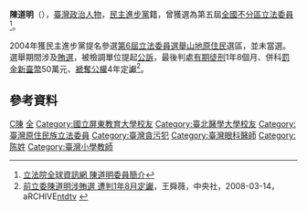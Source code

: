 {{otheruses|other=中國大陸演員|陳道明}}
{{Infobox_officeholder
| name = 陳道明
| image name =
| width = 
| now = 
| period = 
| Sex = 男 
| Native place = 
| date of birth = {{Birth date and age|1947|11|21}}
| party = {{Dpp}}
| nationality = {{ROC}}
| place of birth = 
| educate = 
*屏東師範普師科畢業
*臺北醫學大學醫學系畢業
| past = 
*國民小學老師
*衛生所主任兼醫師
*[[行政院原住民委員會|行政院原住民委員會]]委員
*[[臺灣原住民族權利促進會|臺灣原住民族權利促進會]]副會長
*[[台灣醫界聯盟基金會|台灣醫界聯盟基金會]]會員
*[[行政院衛生署花蓮醫院|行政院衛生署花蓮醫院]]眼科主任
*國民大會代表
*第五屆立法委員<br><span style="color: blue;">（2002年2月1日－2005年1月31日）</span>
}}
'''陳道明'''（{{bd|1947年|11月21日|catIdx=C陳}}），[[臺灣|臺灣]][[政治人物|政治人物]]，[[民主進步黨|民主進步黨]]籍，曾獲選為第五屆[[全國不分區|全國不分區]][[立法委員|立法委員]]<ref>[http://www.ly.gov.tw/ly/01_introduce/0103_leg/leg_main/leg_ver01_01.jsp?ItemNO=01030100&lgno=00140&stage=5 立法院全球資訊網 陳道明委員簡介]</ref>。

2004年獲民主進步黨提名參選[[2004年中華民國立法委員選舉|第6屆立法委員選舉]][[山地原住民|山地原住民]]選區，並未當選。選舉期間涉及[[賄選|賄選]]，被檢調單位提起[[公訴|公訴]]，最後判處[[有期徒刑|有期徒刑]]1年8個月、併科[[罰金|罰金]][[新臺幣|新臺幣]]50萬元、[[褫奪公權|褫奪公權]]4年定讞<ref>[http://cna.com.tw/CNA/china/SearchDetail.aspx?strCatL=SOC&strNewsID=200803140003&strType=RealTime 前立委陳道明涉賄選 遭判1年8月定讞]{{dead link|date=2018年5月 |bot=InternetArchiveBot |fix-attempted=yes }}，王舜薇，中央社，2008-03-14，{{zh-tw}}aRCHIVE[http://m.ntdtv.com/xtr/b5/2008/03/13/a117710.html ntdtv] {{Wayback|url=http://m.ntdtv.com/xtr/b5/2008/03/13/a117710.html |date=20161118223700 }}</ref>。

==參考資料==
<div class="references-small">
<references />
</div>

{{TW-poli-bio-stub}}

[[Category:第五屆立法院立法委員|C陳]]
[[Category:民主進步黨籍立法委員|全]]
[[Category:國立屏東教育大學校友|Category:國立屏東教育大學校友]]
[[Category:臺北醫學大學校友|Category:臺北醫學大學校友]]
[[Category:臺灣原住民族立法委員|Category:臺灣原住民族立法委員]]
[[Category:臺灣貪污犯|Category:臺灣貪污犯]]
[[Category:臺灣眼科醫師|Category:臺灣眼科醫師]]
[[Category:陈姓|Category:陈姓]]
[[Category:臺灣小學教師|Category:臺灣小學教師]]